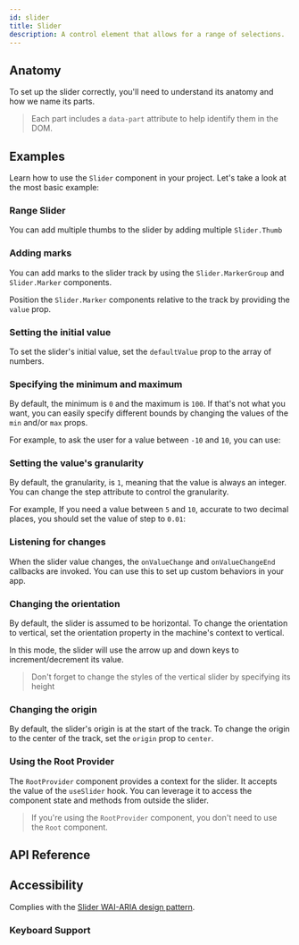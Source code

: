 ```yaml
---
id: slider
title: Slider
description: A control element that allows for a range of selections.
---
```


<ComponentPreview id="Slider" />

## Anatomy

To set up the slider correctly, you'll need to understand its anatomy and how we name its parts.

> Each part includes a `data-part` attribute to help identify them in the DOM.

<Anatomy id="slider" />

## Examples

Learn how to use the `Slider` component in your project. Let's take a look at the most basic
example:

<Example id="basic" />

### Range Slider

You can add multiple thumbs to the slider by adding multiple `Slider.Thumb`

<Example id="range" />

### Adding marks

You can add marks to the slider track by using the `Slider.MarkerGroup` and `Slider.Marker`
components.

Position the `Slider.Marker` components relative to the track by providing the `value` prop.

<Example id="with-marks" />

### Setting the initial value

To set the slider's initial value, set the `defaultValue` prop to the array of numbers.

<Example id="initial-value" />

### Specifying the minimum and maximum

By default, the minimum is `0` and the maximum is `100`. If that's not what you want, you can easily
specify different bounds by changing the values of the `min` and/or `max` props.

For example, to ask the user for a value between `-10` and `10`, you can use:

<Example id="min-max" />

### Setting the value's granularity

By default, the granularity, is `1`, meaning that the value is always an integer. You can change the
step attribute to control the granularity.

For example, If you need a value between `5` and `10`, accurate to two decimal places, you should
set the value of step to `0.01`:

<Example id="step" />

### Listening for changes

When the slider value changes, the `onValueChange` and `onValueChangeEnd` callbacks are invoked. You
can use this to set up custom behaviors in your app.

<Example id="on-event" />

### Changing the orientation

By default, the slider is assumed to be horizontal. To change the orientation to vertical, set the
orientation property in the machine's context to vertical.

In this mode, the slider will use the arrow up and down keys to increment/decrement its value.

> Don't forget to change the styles of the vertical slider by specifying its height

<Example id="vertical" />

### Changing the origin

By default, the slider's origin is at the start of the track. To change the origin to the center of
the track, set the `origin` prop to `center`.

<Example id="center-origin" />

### Using the Root Provider

The `RootProvider` component provides a context for the slider. It accepts the value of the
`useSlider` hook. You can leverage it to access the component state and methods from outside the
slider.

<Example id="root-provider" />

> If you're using the `RootProvider` component, you don't need to use the `Root` component.

## API Reference

<ComponentTypes id="slider" />

## Accessibility

Complies with the
[Slider WAI-ARIA design pattern](https://www.w3.org/WAI/ARIA/apg/patterns/slider/).

### Keyboard Support

<KeyBindingsTable id="slider" />
